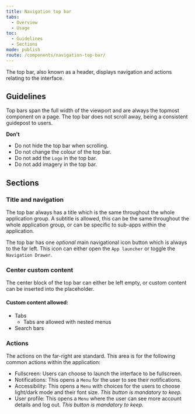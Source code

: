 ```yaml
---
title: Navigation top bar
tabs:
  - Overview
  - Usage
toc:
  - Guidelines
  - Sections
mode: publish
route: /components/navigation-top-bar/
---
```


The top bar, also known as a header, displays navigation and actions relating to the interface.

<!--One to two sentences as an introduction to the component-->

## Guidelines

<!--List how to use it, sizes, widths, grid interactions, color allowances -->

Top bars span the full width of the viewport and are always the topmost component on a page. The top bar does not scroll away, being a consistent guidepost to users.

<FigmaImage
  url="https://www.figma.com/file/0bGXR2sCwMVSDNyyzu5BXrO5/Desktop-UI?node-id=660%3A5150"
  alt="Figma design of navigation top bar"
/>

**Don't**

<!--Bullet point list if needed -->

- Do not hide the top bar when scrolling.
- Do not change the colour of the top bar.
- Do not add the `Logo` in the top bar.
- Do not add imagery in the top bar.

## Sections

<!--One ### heading per frame in Figma, explaining each component in that frame. One 'content' section per variation if needed -->

### Title and navigation

The top bar always has a title which is the same throughout the whole application group. A subtitle is allowed, this can be the same throughout the whole application group, or can be specific to sub-apps within the application.

The top bar has one _optional_ main navigational icon button which is always to the far left. This icon can either open the `App launcher` or toggle the `Navigation Drawer`.

### Center custom content

The center block of the top bar can either be left empty, or custom content can be inserted into the placeholder.

#### Custom content allowed:

- Tabs
  - Tabs are allowed with nested menus
- Search bars

### Actions

The actions on the far-right are standard. This area is for the following common actions within the application:

- Fullscreen: Users can choose to launch the interface to be fullscreen.
- Notifications: This opens a `Menu` for the user to see their notifications.
- Accessibility: This opens a `Menu` with choices for the users to choose light/dark mode and their font size. _This button is mandatory to keep._
- User profile: This opens a `Menu` where the user can see more account details and log out. _This button is mandatory to keep._
